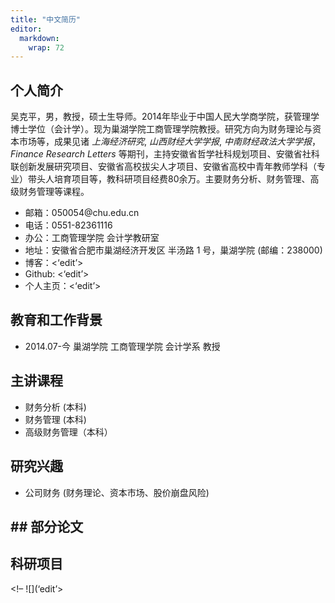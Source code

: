```yaml
---
title: "中文简历"
editor: 
  markdown: 
    wrap: 72
---
```


## 个人简介

吴克平，男，教授，硕士生导师。2014年毕业于中国人民大学商学院，获管理学博士学位（会计学）。现为巢湖学院工商管理学院教授。研究方向为财务理论与资本市场等，成果见诸 *上海经济研究*, *山西财经大学学报*, *中南财经政法大学学报*，*Finance Research Letters* 等期刊，主持安徽省哲学社科规划项目、安徽省社科联创新发展研究项目、安徽省高校拔尖人才项目、安徽省高校中青年教师学科（专业）带头人培育项目等，教科研项目经费80余万。主要财务分析、财务管理、高级财务管理等课程。

- 邮箱：050054@chu.edu.cn
- 电话：0551-82361116
- 办公：工商管理学院 会计学教研室
- 地址：安徽省合肥市巢湖经济开发区 半汤路 1 号，巢湖学院 (邮编：238000)
- 博客：<‘edit'>
- Github: <'edit'>
- 个人主页：<'edit'>

## 教育和工作背景

- 2014.07-今 巢湖学院 工商管理学院 会计学系 教授


## 主讲课程
- 财务分析 (本科)
- 财务管理 (本科)
- 高级财务管理（本科）

## 研究兴趣

- 公司财务 (财务理论、资本市场、股价崩盘风险)






## 部分论文
- 

## 科研项目




<!-- ![]('edit'>